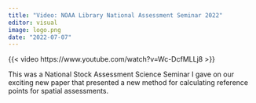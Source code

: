 ```yaml
---
title: "Video: NOAA Library National Assessment Seminar 2022"
editor: visual
image: logo.png
date: "2022-07-07"
---
```


{{< video https://www.youtube.com/watch?v=Wc-DcfMLLj8 >}}

This was a National Stock Assessment Science Seminar I gave on our exciting new paper that presented a new method for calculating reference points for spatial assessments.
